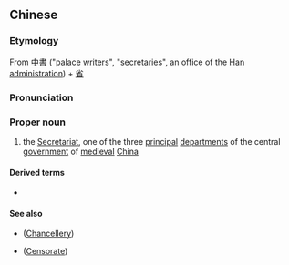 {{also|中书省}}
==Chinese==
{{zh-forms|s=中书省|type=21}}

===Etymology===
From [[中書]] ("[[palace]] [[writer]]s", "[[secretary|secretaries]]", an office of the [[Han]] [[administration]]) + [[省]]

===Pronunciation===
{{zh-pron
|m=Zhōngshūshěng
|cat=pn
}}

===Proper noun===
{{zh-proper noun}}

# {{lb|zh|historic}} the [[secretariat|Secretariat]], one of the three [[principal]] [[department]]s of the central [[government]] of [[medieval]] [[China]]

====Derived terms====
* {{l|zh|行中書省}}

====See also====
* {{l|zh|門下省}} ([[chancellery|Chancellery]])
* {{l|zh|御史臺}} ([[censorate|Censorate]])